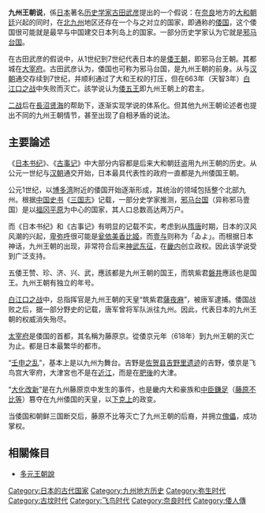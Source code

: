 {{unreferenced|time=2011-09-01T17:02:34+00:00}}
{{japanese|japanese=九州王朝説|kana=きゅうしゅうおうちょうせつ|romaji=Kyūshū ōchō setsu}}
'''九州王朝说'''，係[[日本|日本]]著名[[历史学家|历史学家]][[古田武彦|古田武彦]]提出的一个假说：在[[奈良县|奈良]]地方的[[大和朝廷|大和朝廷]]兴起的同时，在[[北九州|北九州]]地区还存在一个与之对立的国家，即通称的[[倭国|倭国]]，这个倭国很可能就是最早与中国建交日本列岛上的国家。一部分历史学家认为它就是[[邪马台国|邪马台国]]。

在古田武彦的假说中，从1世纪到7世纪代表日本的是[[倭王朝|倭王朝]]，即邪马台王朝。其都城在[[大宰府|大宰府]]。古田武彦认为，倭国也可称为邪马台国，是九州王朝的前身。从与[[汉朝|汉朝]]通交存续到7世纪，并顺利通过了大和王权的打压，但在663年（天智3年）[[白江口之战|白江口之战]]中失败而灭亡。該学说认为[[倭五王|倭五王]]即九州王朝上的君主。

[[二战|二战]]后在[[長沼贤海|長沼贤海]]的帮助下，逐渐实现学说的体系化。但其他九州王朝论述者也提出不同的九州王朝情节，甚至出现了自相矛盾的说法。

==主要論述==
《[[日本书纪|日本书纪]]》、《[[古事记|古事记]]》中大部分内容都是后来大和朝廷盗用九州王朝的历史。从公元一世纪与[[汉朝|汉朝]]通交开始，日本最具代表性的政府一直都是九州倭国王朝。

公元1世纪，以[[博多湾|博多湾]]附近的倭国开始逐渐形成，其统治的领域包括整个北部九州。根据[[中国|中国]][[史书|史书]]《[[三国志|三国志]]》记载，一部分史学家推测，[[邪马台国|邪马台国]]（异称邪马壹国）是以[[福冈平原|福冈平原]]为中心的国家，其人口总数高达两万户。

而《日本书纪》和《古事记》有明显的记载不实，考虑到从[[隋唐|隋唐]]时期，日本的汉风风潮的兴起，[[卑弥呼|卑弥呼]]很可能是[[瓮依美香比姬|瓮依美香比姬]]，而[[壹与|壹与]]则称为「ゐよ」。而根据日本神话，九州王朝的出现，非常符合后来[[神武东征|神武东征]]，在[[畿内|畿内]]创立政权。因此该学说受到广泛支持。

五倭王赞、珍、济、兴、武，應該都是九州王朝的国王，而筑紫君[[磐井|磐井]]應該也是国王。九州王朝有独立的年号。

[[白江口之战|白江口之战]]中，总指挥官是九州王朝的天皇“筑紫君[[薩夜麻|薩夜麻]]”，被唐军逮捕。倭国战败之后，据一部分野史的记载，唐军曾将军队派往九州。因此，代表日本的九州王朝的权威消失殆尽。

[[太宰府|太宰府]]是倭国的首都，其名稱为藤原京。從倭京元年（618年）到九州王朝的灭亡为止。都是日本最繁华的都市。

“[[壬申之乱|壬申之乱]]”，基本上是以九州为舞台。吉野是[[佐贺县|佐贺县]][[吉野里遗迹|吉野里遗迹]]的吉野，倭京是飞鸟宫大宰府，大津宮也不是在[[近江國|近江]]，而是在[[肥後|肥後]]的大津。

“[[大化改新|大化改新]]”是在九州藤原京中发生的事件，也是畿内大和豪族和[[中臣鎌足|中臣鎌足]]（[[藤原不比等|藤原不比等]]）篡夺在九州倭国的天皇，以[[下克上|下克上]]的政变。

当倭国和朝鲜三国断交后，藤原不比等灭亡了九州王朝的后裔，并拥立[[傀儡|傀儡]]，成功掌权。

==相關條目==
*[[多元王朝說|多元王朝說]]

[[Category:日本的古代国家|Category:日本的古代国家]]
[[Category:九州地方历史|Category:九州地方历史]]
[[Category:弥生时代|Category:弥生时代]]
[[Category:古坟时代|Category:古坟时代]]
[[Category:飞鸟时代|Category:飞鸟时代]]
[[Category:奈良时代|Category:奈良时代]]
[[Category:倭人傳|Category:倭人傳]]